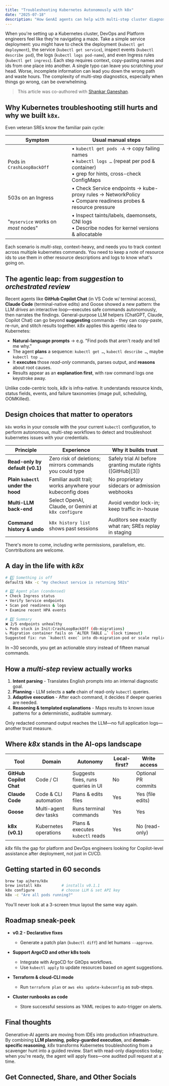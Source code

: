 ```yaml
---
title: "Troubleshooting Kubernetes Autonomously with k8x"
date: "2025-07-18"
description: "How GenAI agents can help with multi-step cluster diagnostics on Kubernetes"
---
```


When you're setting up a Kubernetes cluster, DevOps and Platform engineers feel like they're navigating a maze. 
Take a simple service deployment: you might have to check the deployment (`kubectl get deployment`), the service (`kubectl get service`), inspect events (`kubectl describe pod`), the logs (`kubectl logs pod-name`), and even Ingress rules (`kubectl get ingress`). 
Each step requires context, copy-pasting names and ids from one place into another.
A single typo can leave you scratching your head. Worse, incomplete information can lead you down the wrong path and waste hours.
The complexity of multi-step diagnostics, especially when things go wrong, can be overwhelming.

> This article was co-authored with [Shankar Ganeshan](https://www.linkedin.com/in/shankar-ganesan-653226a/).

## Why Kubernetes troubleshooting still hurts and why we built `k8x`.

Even veteran SREs know the familiar pain cycle:

| Symptom                                            | Usual manual steps                                           |
| -------------------------------------------------- | ------------------------------------------------------------ |
| Pods in `CrashLoopBackOff`                         | • `kubectl get pods -A` → copy failing names <br/> • `kubectl logs …` (repeat per pod & container) <br/> • grep for hints, cross-check ConfigMaps |
| 503s on an Ingress                                 | • Check Service endpoints → kube-proxy rules → NetworkPolicy <br/> • Compare readiness probes & resource pressure|
| "`myservice` works on *most* nodes"                         | • Inspect taints/labels, daemonsets, CNI logs <br/> • Describe nodes for kernel versions & allocatable|

Each scenario is *multi-step*, context-heavy, and needs you to track context across multiple kubernetes commands. 
You need to keep a note of resource ids to use them in other resource descriptions and logs to know what's going on. 

## The agentic leap: from *suggestion* to *orchestrated review*

Recent agents like **GitHub Copilot Chat** (in VS Code w/ terminal access), **Claude Code** (terminal-native edits) and Goose showed a new pattern: the LLM *drives* an interactive loop—executes safe commands autonomously, then narrates the findings.
General-purpose LLM helpers (ChatGPT, Claude, Copilot Chat) can go beyond **suggesting** commands - they can copy-paste, re-run, and stitch results together.
*k8x* applies this agentic idea to Kubernetes:

* **Natural-language prompts** → e.g. "Find pods that aren't ready and tell me why."
* The agent **plans** a sequence: `kubectl get …`, `kubectl describe …`, maybe `kubectl top …`.
* It **executes** those *read-only* commands, parses output, and **reasons** about root causes.
* Results appear as an **explanation first**, with raw command logs one keystroke away.

Unlike code-centric tools, *k8x* is infra-native. It understands resource kinds, status fields, events, and failure taxonomies (image pull, scheduling, OOMKilled).

## Design choices that matter to operators

`k8x` works in your console with the your current `kubectl` configuration, to perform autonomous, multi-step workflows to detect and troubleshoot kubernetes issues with your credentials.

| Principle                          | Experience                                                | Why it builds trust                                           |
| ---------------------------------- | --------------------------------------------------------- | ------------------------------------------------------------- |
| **Read-only by default (v0.1)**    | Zero risk of deletions; mirrors commands you could type   | Safely trial AI before granting mutate rights (\[GitHub]\[3]) |
| **Plain `kubectl` under the hood** | Familiar audit trail; works anywhere your kubeconfig does | No proprietary sidecars or admission webhooks                 |
| **Multi-LLM back-end**             | Select OpenAI, Claude, or Gemini at `k8x configure`       | Avoid vendor lock-in; keep traffic in-house                   |
| **Command history & undo**         | `k8x history list` shows past sessions                    | Auditors see exactly what ran; SREs replay in staging         |

There's more to come, including write permissions, parallelism, etc. Conrtributions are welcome. 

## A day in the life with *k8x*

```bash
# 1️⃣ Something is off
default$ k8x -c "my checkout service is returning 502s"

# 2️⃣ Agent plan (condensed)
• Check Ingress status
• Verify Service endpoints
• Scan pod readiness & logs
• Examine recent HPA events

# 3️⃣ Summary
❌ 2/5 endpoints unhealthy
↳ Pods stuck in Init:CrashLoopBackOff (db-migrations)
↳ Migration container fails on `ALTER TABLE …` (lock timeout)
Suggested fix: run `kubectl exec` into db-migration-pod or scale replicas to 0/1 to release lock
```

In \~30 seconds, you get an actionable story instead of fifteen manual commands.

## How a *multi-step* review actually works

1. **Intent parsing** - Translates English prompts into an internal diagnostic goal.
2. **Planning** - LLM selects a **safe** chain of read-only `kubectl` queries.
3. **Adaptive execution** - After each command, it decides if deeper queries are needed.
4. **Reasoning & templated explanations** - Maps results to known issue patterns for a deterministic, auditable summary.

Only redacted command output reaches the LLM—no full application logs—another trust measure.

## Where *k8x* stands in the AI-ops landscape

| Tool                    | Domain                | Autonomy                           | Local-first? | Write access        |
| ----------------------- | --------------------- | ---------------------------------- | ------------ | ------------------- |
| **GitHub Copilot Chat** | Code / CI             | Suggests fixes, runs queries in UI | No           | Optional PR commits |
| **Claude Code**         | Code & CLI automation | Plans & edits files                | Yes          | Yes (file edits)    |
| **Goose**               | Multi-agent dev tasks | Runs terminal commands             | Yes          | Yes                 |
| **k8x (v0.1)**          | Kubernetes operations | Plans & executes `kubectl` reads   | Yes          | No (read-only)      |

*k8x* fills the gap for platform and DevOps engineers looking for Copilot-level assistance after deployment, not just in CI/CD.

## Getting started in 60 seconds

```bash
brew tap aihero/k8x
brew install k8x         # installs v0.1.1
k8x configure            # choose LLM & set API key
k8x -c "Are all pods running?"
```

You'll never look at a 3-screen tmux layout the same way again.

## Roadmap sneak-peek

* **v0.2 - Declarative fixes**

  * Generate a patch plan (`kubectl diff`) and let humans `--approve`.

* **Support ArgoCD and other k8s tools**

  * Integrate with ArgoCD for GitOps workflows.
  * Use `kubectl apply` to update resources based on agent suggestions.

* **Terraform & cloud-CLI mode**

  * Run `terraform plan` or `aws eks update-kubeconfig` as sub-steps.
* **Cluster runbooks as code**

  * Store successful sessions as YAML recipes to auto-trigger on alerts.

## Final thoughts

Generative-AI agents are moving from IDEs into production infrastructure. By combining **LLM planning**, **policy-guarded execution**, and **domain-specific reasoning**, *k8x* transforms Kubernetes troubleshooting from a scavenger hunt into a guided review. Start with read-only diagnostics today; when you're ready, the agent will apply fixes—one audited pull request at a time.

## Get Connected, Share, and Other Socials

<CardGroup>
  <Card 
    title="Share on LinkedIn" 
    description="Share this article on LinkedIn." 
    href="http://www.linkedin.com/shareArticle?mini=true&url=https://blog.elevate.do/mcp/deep-research/specs0.2" 
  />
  <Card 
    title="Share on X/Twitter" 
    description="Tweet this article to your followers." 
    href="https://twitter.com/intent/tweet?url=https://blog.elevate.do/mcp/deep-research/specs0.2" 
  />
  <Card 
    title="Have thoughts? I'd love to chat!" 
    description="Schedule a conversation with me." 
    href="https://calendar.app.google/a5e29gFgjHRiKaPV9" 
  />
  <Card 
		title="More about Rahul and Elevate.do" 
		description="More about Rahul, Elevate Human Experiences, LLC, and services offered" 
		href="https://elevate.do" 
	/>
	<Card
		title="Follow Rahul on LinkedIn" 
		description="Connect with or Follow Rahul Parundekar on LinkedIn." 
		href="https://www.linkedin.com/in/rparundekar/"
	/>
	<Card
		title="Follow Rahul on Twitter/X" 
		description="Follow Rahul Parundekar on Twitter/X." 
		href="https://x.com/RahulParundekar"
	/>
</CardGroup>
